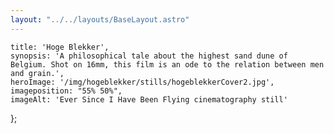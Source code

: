 ```yaml
---
layout: "../../layouts/BaseLayout.astro"
---
```

    title: 'Hoge Blekker',
    synopsis: 'A philosophical tale about the highest sand dune of Belgium. Shot on 16mm, this film is an ode to the relation between men and grain.',
    heroImage: '/img/hogeblekker/stills/hogeblekkerCover2.jpg',
    imageposition: "55% 50%",
    imageAlt: 'Ever Since I Have Been Flying cinematography still'
};

<ProjectHero title={meta.title} synopsis={meta.synopsis} heroImage={meta.heroImage} alt={meta.imageAlt} imageposition={meta.imageposition} />

<section class="hero">
    <div class="hero-content" data-te-lightbox-init>  
        <ContentPicture image="/img/hogeblekker/stills/20181119_HogeBlekker_2.3.1.jpg" alt={meta.imageAlt} />
    </div>
</section>

<section class="hero" >
    <div id="credits" class="hero-content grid grid-cols-2 gap-2 text-base-200" data-aos="fade-up" data-aos-duration="600">            
        <CreditsItem crewfunction="Director" crewname="Aylin Gökmen" />
        <CreditsItem crewfunction="Cinematographer" crewname="Victor Maes" />
        <CreditsItem crewfunction="Assistant Director" crewname="Quan Nguyen Hong" />
    </div>  
</section>

<section class="hero">
    <div class="hero-content grid grid-cols-1 md:grid-cols-2 gap-3" data-te-lightbox-init>            
        <ContentPicture image="/img/hogeblekker/stills/20181119_HogeBlekker_2.10.1.jpg" alt={meta.imageAlt} />
        <ContentPicture image="/img/hogeblekker/stills/20181119_HogeBlekker_2.11.1.jpg" alt={meta.imageAlt} />
        <ContentPicture image="/img/hogeblekker/stills/20181119_HogeBlekker_2.12.1.jpg" alt={meta.imageAlt} />
        <ContentPicture image="/img/hogeblekker/stills/20181119_HogeBlekker_2.5.1.jpg" alt={meta.imageAlt} />
        <ContentPicture image="/img/hogeblekker/stills/20181119_HogeBlekker_2.7.1.jpg" alt={meta.imageAlt} />
        <ContentPicture image="/img/hogeblekker/stills/20181119_HogeBlekker_2.8.1.jpg" alt={meta.imageAlt} />
        <ContentPicture image="/img/hogeblekker/stills/20181119_HogeBlekker_2.1.1.jpg" alt={meta.imageAlt} />
    </div>
</section>




